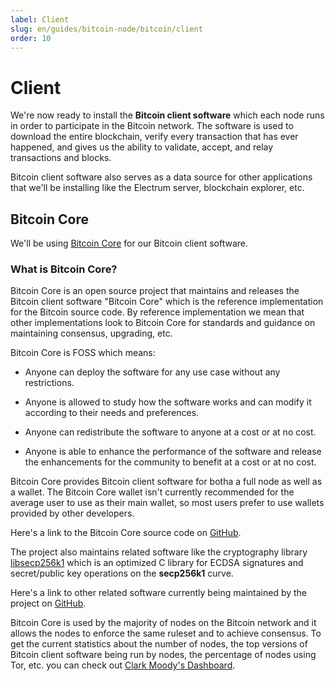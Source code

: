 ```yaml
---
label: Client
slug: en/guides/bitcoin-node/bitcoin/client
order: 10
---
```



# Client

We're now ready to install the **Bitcoin client software** which each node runs in order to participate in the Bitcoin network. The software is used to download the entire blockchain, verify every transaction that has ever happened, and gives us the ability to validate, accept, and relay transactions and blocks.

Bitcoin client software also serves as a data source for other applications that we'll be installing like the Electrum server, blockchain explorer, etc.

## Bitcoin Core

We'll be using [Bitcoin Core](https://bitcoincore.org/) for our Bitcoin client software.

### What is Bitcoin Core?

Bitcoin Core is an open source project that maintains and releases the Bitcoin client software "Bitcoin Core" which is the reference implementation for the Bitcoin source code. By reference implementation we mean that other implementations look to Bitcoin Core for standards and guidance on maintaining consensus, upgrading, etc.

Bitcoin Core is FOSS which means:

- Anyone can deploy the software for any use case without any restrictions.

- Anyone is allowed to study how the software works and can modify it according to their needs and preferences.

- Anyone can redistribute the software to anyone at a cost or at no cost.

- Anyone is able to enhance the performance of the software and release the enhancements for the community to benefit at a cost or at no cost.

Bitcoin Core provides Bitcoin client software for botha a full node as well as a wallet. The Bitcoin Core wallet isn't currently recommended for the average user to use as their main wallet, so most users prefer to use wallets provided by other developers.

Here's a link to the Bitcoin Core source code on [GitHub](https://github.com/bitcoin/bitcoin).

The project also maintains related software like the cryptography library [libsecp256k1](https://github.com/bitcoin-core/secp256k1) which is an optimized C library for ECDSA signatures and secret/public key operations on the **secp256k1** curve.

Here's a link to other related software currently being maintained by the project on [GitHub](https://github.com/bitcoin-core).

Bitcoin Core is used by the majority of nodes on the Bitcoin network and it allows the nodes to enforce the same ruleset and to achieve consensus. To get the current statistics about the number of nodes, the top versions of Bitcoin client software being run by nodes, the percentage of nodes using Tor, etc. you can check out [Clark Moody's Dashboard](https://bitcoin.clarkmoody.com/dashboard/).

